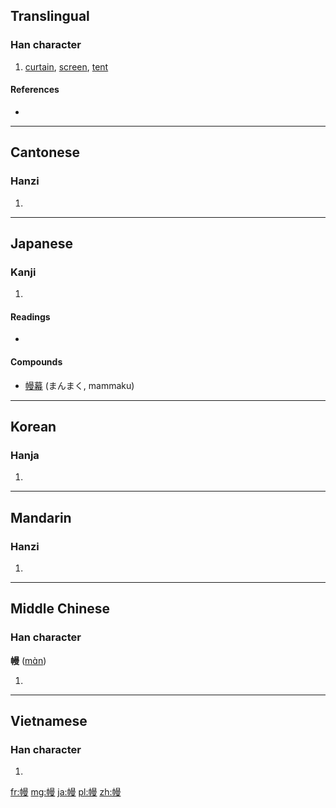 ==Translingual==

===Han character===
{{Han char|rn=50|rad=巾|as=11|sn=14|four=4624<sub>7</sub>|canj=中月日田水 (LBAWE)}}

# [[curtain]], [[screen]], [[tent]]

====References====
* {{Han ref|kx=0335.280|dkj=09050|dj=0642.310|hdz=10752.030|uh=5E54|ud=24148|bh=B9F7|bd=47607}}

----

==Cantonese==

===Hanzi===
{{yue-hanzi|jyut=|y=maam6}}

# {{defn|lang=yue|sort=巾11}}

----

==Japanese==

===Kanji===
{{ja-kanji|grade=|rs=巾11}}

# {{defn|lang=ja|sort=巾11}}

====Readings====
* {{ja-readings|on=[[ばん]] (ban), [[まん]] (man)|kun=[[まく]] (maku)}}

====Compounds====
* [[幔幕]] (まんまく, mammaku)

----

==Korean==

===Hanja===
{{ko-hanja|hangeul=만|rv=man|mr=man}}

# {{defn|lang=ko|sort=巾11}}

----

==Mandarin==

===Hanzi===
{{cmn-hanzi|pin=[[màn]] ([[man4]])|wg=man<sup>4</sup>}}

# {{defn|lang=cmn|sort=巾11}}

----

==Middle Chinese==

===Han character===
'''幔''' ([[mɑ̀n]])<!--note: the vowel ɑ is an IPA symbol and is thus different from the vowel a-->

# {{defn|Middle Chinese|sort=巾11}}

----

==Vietnamese==

===Han character===
{{vi-hantu|[[mạn]], [[màn]]|rs=巾11}}

# {{defn|lang=vi|sort=巾11}}

[[fr:幔]]
[[mg:幔]]
[[ja:幔]]
[[pl:幔]]
[[zh:幔]]